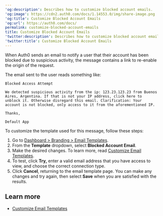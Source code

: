 ---
'og:description': Describes how to customize blocked account emails.
'og:image': https://cdn2.auth0.com/docs/1.14553.0/img/share-image.png
'og:title': Customize Blocked Account Emails
'og:url': https://auth0.com/docs/
permalink: customize-blocked-account-emails
title: Customize Blocked Account Emails
'twitter:description': Describes how to customize blocked account emails.
'twitter:title': Customize Blocked Account Emails
---
When Auth0 sends an email to notify a user that their account has been blocked due to suspicious activity, the message contains a link to re-enable the origin of the request.

The email sent to the user reads something like:

`Blocked Access Attempt`

`We detected suspicious activity from the ip: 123.23.123.23 from Buenos Aires, Argentina. If that is not your IP address, click here to unblock it. Otherwise disregard this email. Clarification: Your account is not blocked, only access to it from the aforementioned IP.`

`Thanks,`

`Default App`

To customize the template used for this message, follow these steps:

1. Go to [Dashboard > Branding > Email Templates](https://manage.auth0.com/#/templates).
2. From the **Template** dropdown, select **Blocked Account Email**.
3. Make the desired changes. To learn more, read [Customize Email Templates](/docs/customize/email/email-templates).
4. To test, click **Try,** enter a valid email address that you have access to view, and choose the correct connection type.
5. Click **Cancel**, returning to the email template page. You can make any changes and try again, then select **Save** when you are satisfied with the results.

## Learn more

* [Customize Email Templates](/docs/customize/email/email-templates)